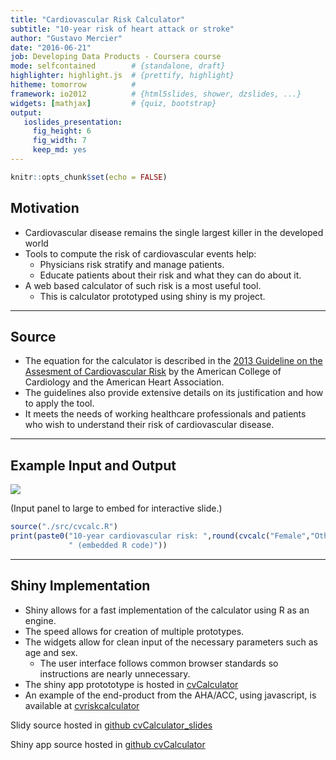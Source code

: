 ```yaml
---
title: "Cardiovascular Risk Calculator"
subtitle: "10-year risk of heart attack or stroke"
author: "Gustavo Mercier"
date: "2016-06-21"
job: Developing Data Products - Coursera course
mode: selfcontained        # {standalone, draft}
highlighter: highlight.js  # {prettify, highlight}
hitheme: tomorrow          #
framework: io2012          # {html5slides, shower, dzslides, ...}
widgets: [mathjax]         # {quiz, bootstrap}
output:
   ioslides_presentation:
     fig_height: 6
     fig_width: 7
     keep_md: yes
---
```


```r
knitr::opts_chunk$set(echo = FALSE)
```

## Motivation

* Cardiovascular disease remains the single largest killer in the developed world
* Tools to compute the risk of cardiovascular events help:
    + Physicians risk stratify and manage patients.
    + Educate patients about their risk and what they can do about it.
* A web based calculator of such risk is a most useful tool.
    + This is calculator prototyped using shiny is my project.

---

## Source

* The equation for the calculator is described in the [2013 Guideline on the Assesment of Cardiovascular Risk](http://bit.ly/1Os6cgR) by the American College of Cardiology and the American Heart Association.
* The guidelines also provide extensive details on its justification and how to apply the tool.
* It meets the needs of working healthcare professionals and patients who wish to understand their risk of cardiovascular disease.

---

## Example Input and Output

![](./figures/cvcalc_screen_smaller.png)

(Input panel to large to embed for interactive slide.)
```r
source("./src/cvcalc.R")
print(paste0("10-year cardiovascular risk: ",round(cvcalc("Female","Other",pack.obs(55,200,40,0,120,0,0)),1),"%",
             " (embedded R code)"))
```

---

## Shiny Implementation

* Shiny allows for a fast implementation of the calculator using R as an engine.
* The speed allows for creation of multiple prototypes.
* The widgets allow for clean input of the necessary parameters such as age and sex.
    + The user interface follows common browser standards so instructions are nearly unnecessary.
* The shiny app protototype is hosted in [cvCalculator](https://gamercier.shinyapps.io/cvCalculator/)
* An example of the end-product from the AHA/ACC, using javascript, is available at [cvriskcalculator](http://www.cvriskcalculator.com/)

Slidy source hosted in [github cvCalculator_slides](https://github.com/gamercier/cvCalculator_slides/tree/gh-pages)

Shiny app source hosted in [github cvCalculator](https://github.com/gamercier/cvCalculator)
